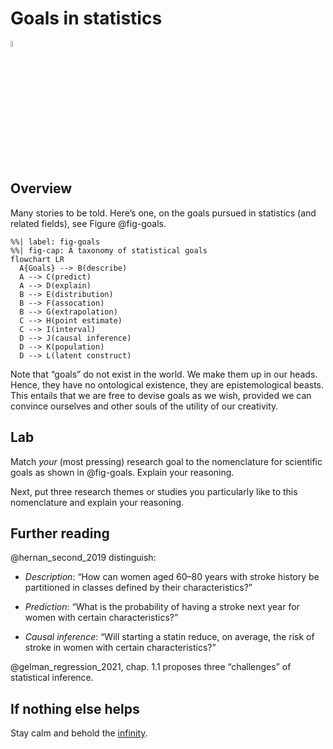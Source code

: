 # Goals in statistics

![](img/stern.png){width="5%"}

## Overview

Many stories to be told. Here's one, on the goals pursued in statistics (and related fields), see Figure @fig-goals.

```mermaid
%%| label: fig-goals
%%| fig-cap: A taxonomy of statistical goals
flowchart LR
  A{Goals} --> B(describe)
  A --> C(predict)
  A --> D(explain)
  B --> E(distribution)
  B --> F(assocation)
  B --> G(extrapolation)
  C --> H(point estimate)
  C --> I(interval)
  D --> J(causal inference)
  D --> K(population)
  D --> L(latent construct)

```

::: callout-note
Note that "goals" do not exist in the world. We make them up in our heads. Hence, they have no ontological existence, they are epistemological beasts. This entails that we are free to devise goals as we wish, provided we can convince ourselves and other souls of the utility of our creativity.
:::


## Lab


Match *your* (most pressing) research goal to the nomenclature for scientific goals as shown in @fig-goals.
Explain your reasoning.

Next, put three research themes or studies you particularly like to this nomenclature and explain your reasoning.



## Further reading

@hernan_second_2019 distinguish:


-   *Description*: "How can women aged 60--80 years with stroke history be partitioned in classes defined by their characteristics?"

-   *Prediction*: "What is the probability of having a stroke next year for women with certain characteristics?"

-   *Causal inference*: "Will starting a statin reduce, on average, the risk of stroke in women with certain characteristics?"

@gelman_regression_2021, chap. 1.1 proposes three "challenges" of statistical inference.

## If nothing else helps

Stay calm and behold the [infinity](https://upload.wikimedia.org/wikipedia/commons/thumb/6/69/Spiral_of_black_and_white_squares_10_till_repetition_spiraling_in.gif/600px-Spiral_of_black_and_white_squares_10_till_repetition_spiraling_in.gif?20170912223608).



